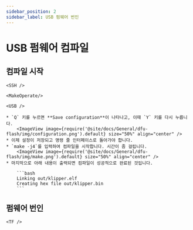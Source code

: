 ```yaml
---
sidebar_position: 2
sidebar_label: USB 펌웨어 번인
---
```




# USB 펌웨어 컴파일

## 컴파일 시작

    <SSH />

    <MakeOperate/>

    <USB />

    * `Q` 키를 누르면 **Save configuration**이 나타나고, 이때 `Y` 키를 다시 누릅니다.
        <ImageView image={require('@site/docs/General/dfu-flash/img/configuration.png').default} size="50%" align="center" />
    * 이제 설정이 저장되고 명령 줄 인터페이스로 돌아가야 합니다.
    * `make -j4`를 입력하여 컴파일을 시작합니다. 시간이 좀 걸립니다.
        <ImageView image={require('@site/docs/General/dfu-flash/img/make.png').default} size="50%" align="center" />
    * 마지막으로 아래 내용이 출력되면 컴파일이 성공적으로 완료된 것입니다.

        ```bash
        Linking out/klipper.elf
        Creating hex file out/klipper.bin
        ```


## 펌웨어 번인
    
    <TF />